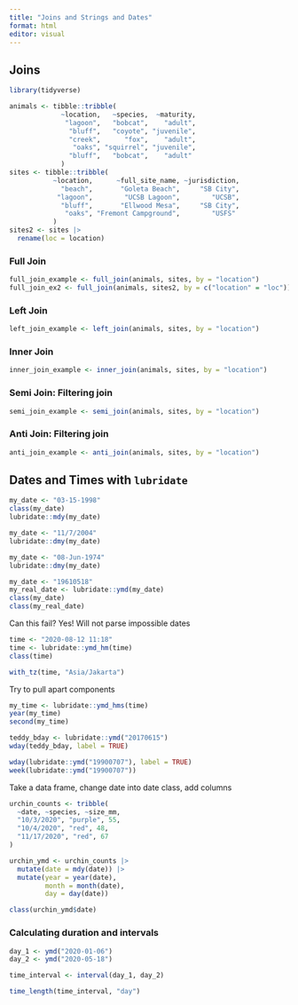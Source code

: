```yaml
---
title: "Joins and Strings and Dates"
format: html
editor: visual
---
```


## Joins

```r
library(tidyverse)

animals <- tibble::tribble(
             ~location,   ~species,  ~maturity,
              "lagoon",   "bobcat",    "adult",
               "bluff",   "coyote", "juvenile",
               "creek",      "fox",    "adult",
                "oaks", "squirrel", "juvenile",
               "bluff",   "bobcat",    "adult"
             )
sites <- tibble::tribble(
           ~location,      ~full_site_name, ~jurisdiction,
             "beach",       "Goleta Beach",     "SB City",
            "lagoon",        "UCSB Lagoon",        "UCSB",
             "bluff",       "Ellwood Mesa",     "SB City",
              "oaks", "Fremont Campground",        "USFS"
           )
sites2 <- sites |> 
  rename(loc = location)
```

### Full Join

```r
full_join_example <- full_join(animals, sites, by = "location")
full_join_ex2 <- full_join(animals, sites2, by = c("location" = "loc"))
```

### Left Join

```r
left_join_example <- left_join(animals, sites, by = "location")
```

### Inner Join

```r
inner_join_example <- inner_join(animals, sites, by = "location")
```

### Semi Join: Filtering join

```r
semi_join_example <- semi_join(animals, sites, by = "location")
```

### Anti Join: Filtering join

```r
anti_join_example <- anti_join(animals, sites, by = "location")
```

## Dates and Times with `lubridate`

```r
my_date <- "03-15-1998"
class(my_date)
lubridate::mdy(my_date)

my_date <- "11/7/2004"
lubridate::dmy(my_date)

my_date <- "08-Jun-1974"
lubridate::dmy(my_date)

my_date <- "19610518"
my_real_date <- lubridate::ymd(my_date)
class(my_date)
class(my_real_date)
```

Can this fail? Yes! Will not parse impossible dates

```r
time <- "2020-08-12 11:18"
time <- lubridate::ymd_hm(time)
class(time)
```

```r
with_tz(time, "Asia/Jakarta")


```

Try to pull apart components

```r

my_time <- lubridate::ymd_hms(time)
year(my_time)
second(my_time)
```

```r
teddy_bday <- lubridate::ymd("20170615")
wday(teddy_bday, label = TRUE)

wday(lubridate::ymd("19900707"), label = TRUE)
week(lubridate::ymd("19900707"))
```

Take a data frame, change date into date class, add columns

```r
urchin_counts <- tribble(
  ~date, ~species, ~size_mm,
  "10/3/2020", "purple", 55,
  "10/4/2020", "red", 48,
  "11/17/2020", "red", 67
)

urchin_ymd <- urchin_counts |> 
  mutate(date = mdy(date)) |> 
  mutate(year = year(date),
         month = month(date),
         day = day(date))

class(urchin_ymd$date)
```

### Calculating duration and intervals

```r
day_1 <- ymd("2020-01-06")
day_2 <- ymd("2020-05-18")

time_interval <- interval(day_1, day_2)

time_length(time_interval, "day")

```

